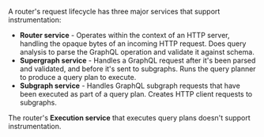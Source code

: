 A router's request lifecycle has three major services that support instrumentation:

* **Router service** - Operates within the context of an HTTP server, handling the opaque bytes of an incoming HTTP request. Does query analysis to parse the GraphQL operation and validate it against schema.
* **Supergraph service** - Handles a GraphQL request after it's been parsed and validated, and before it's sent to subgraphs. Runs the query planner to produce a query plan to execute.
* **Subgraph service** - Handles GraphQL subgraph requests that have been executed as part of a query plan. Creates HTTP client requests to subgraphs.

<Note>

The router's **Execution service** that executes query plans doesn't support instrumentation.

</Note>
